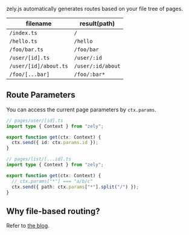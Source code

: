 zely.js automatically generates routes based on your file tree of pages.

| filename              | result(path)      |
| --------------------- | ----------------- |
| `/index.ts`           | `/`               |
| `/hello.ts`           | `/hello`          |
| `/foo/bar.ts`         | `/foo/bar`        |
| `/user/[id].ts`       | `/user/:id`       |
| `/user/[id]/about.ts` | `/user/:id/about` |
| `/foo/[...bar]`       | `/foo/:bar*`      |

## Route Parameters

You can access the current page parameters by `ctx.params`.

<Tabs>
<TabItem id="/user/[id].ts">

```ts
// pages/user/[id].ts
import type { Context } from "zely";

export function get(ctx: Context) {
  ctx.send({ id: ctx.params.id });
}
```

</TabItem>
 
 <TabItem id="/list/[...].ts">

```ts
// pages/list/[...id].ts
import type { Context } from "zely";

export function get(ctx: Context) {
  // ctx.params["*"] === "a/b/c"
  ctx.send({ path: ctx.params["*"].split("/") });
}
```

</TabItem>
</Tabs>

## Why file-based routing?

Refer to [the blog](/blog/25-09-15).
